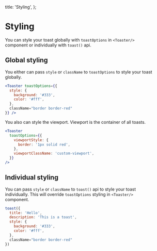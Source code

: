 
  title: 'Styling',
};


# Styling

You can style your toast globally with `toastOptions` in `<Toaster/>` component or individually with `toast()` api.

## Global styling

You either can pass `style` or `className` to `toastOptions` to style your toast globally.

```jsx
<Toaster toastOptions={{
  style: {
    background: '#333',
    color: '#fff',
  },
  className="border border-red"
}} />
```

You also can style the viewport. Viewport is the container of all toasts.

```jsx
<Toaster
  toastOptions={{
    viewportStyle: {
      border: '1px solid red',
    },
    viewportClassName: 'custom-viewport',
  }}
/>
```

## Individual styling

You can pass `style` or `className` to `toast()` api to style your toast individually. This will override `toastOptions` styling in `<Toaster/>` component.

```js
toast({
  title: 'Hello',
  description: 'This is a toast',
  style: {
    background: '#333',
    color: '#fff',
  },
  className="border border-red"
})
```
